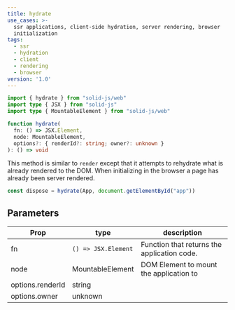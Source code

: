 ```yaml
---
title: hydrate
use_cases: >-
  ssr applications, client-side hydration, server rendering, browser
  initialization
tags:
  - ssr
  - hydration
  - client
  - rendering
  - browser
version: '1.0'
---
```


```ts
import { hydrate } from "solid-js/web"
import type { JSX } from "solid-js"
import type { MountableElement } from "solid-js/web"

function hydrate(
  fn: () => JSX.Element,
  node: MountableElement,
  options?: { renderId?: string; owner?: unknown }
): () => void

```

This method is similar to `render` except that it attempts to rehydrate what is already rendered to the DOM. 
When initializing in the browser a page has already been server rendered.

```ts
const dispose = hydrate(App, document.getElementById("app"))
```

## Parameters

| Prop                 | type               | description                                     |
| -------------------- | ------------------ | ----------------------------------------------- |
| fn                   | `() => JSX.Element`| Function that returns the application code.     |
| node                 | MountableElement   | DOM Element to mount the application to         |
| options.renderId     | string             |                                                 |
| options.owner        | unknown            |                                                 |
